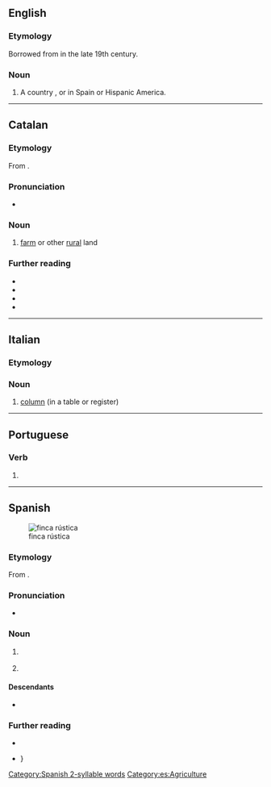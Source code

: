 {{also|fincá}}
==English==

===Etymology===
Borrowed from {{bor|en|es|finca}} in the late 19th century.

===Noun===
{{en-noun}}

# A country {{l|en|estate}}, {{l|en|farm}} or {{l|en|ranch}} in Spain or Hispanic America.

----

==Catalan==

===Etymology===
From {{bor|ca|es|finca}}.

===Pronunciation===
* {{ca-IPA}}

===Noun===
{{ca-noun|f}}

# [[farm]] or other [[rural]] land

===Further reading===
* {{R:IEC2}}
* {{R:GDLC}}
* {{R:DNV}}
* {{R:DCVB}}

----

==Italian==

===Etymology===
{{rfe|it}}

===Noun===
{{it-noun|f}}

# [[column]] (in a table or register)

----

==Portuguese==

===Verb===
{{head|pt|verb form}}

# {{pt-verb-form-of|fincar}}

----

==Spanish==
[[Image:Finca-CanFrareVerd-Ibiza.JPG|thumb|finca rústica]]

===Etymology===
From {{m|es|fincar}}.

===Pronunciation===
* {{es-IPA}}

===Noun===
{{es-noun|f}}

# {{l|en|real estate}} {{gloss|typically rural and surrounding land but also urban}}
#: {{syn|es|bien inmueble}}
# {{l|en|farm}}
#: {{syn|es|hacienda}}

====Descendants====
* {{desc|ca|finca|bor=1}}

===Further reading===
* {{R:DRAE}}
* {{pedia|lang=es}}}

[[Category:Spanish 2-syllable words]]
[[Category:es:Agriculture]]